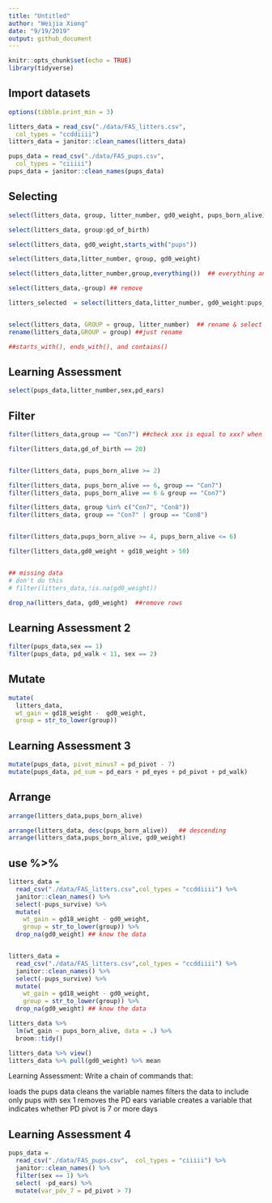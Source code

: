 ```yaml
---
title: "Untitled"
author: "Weijia Xiong"
date: "9/19/2019"
output: github_document
---
```


```r
knitr::opts_chunk$set(echo = TRUE)
library(tidyverse)
```

## Import datasets
```r

options(tibble.print_min = 3)

litters_data = read_csv("./data/FAS_litters.csv",
  col_types = "ccddiiii")
litters_data = janitor::clean_names(litters_data)

pups_data = read_csv("./data/FAS_pups.csv",
  col_types = "ciiiii")
pups_data = janitor::clean_names(pups_data)
```


## Selecting
```r
select(litters_data, group, litter_number, gd0_weight, pups_born_alive)

select(litters_data, group:gd_of_birth)

select(litters_data, gd0_weight,starts_with("pups"))

select(litters_data,litter_number, group, gd0_weight)

select(litters_data,litter_number,group,everything())  ## everything and put litter_number first.

select(litters_data,-group) ## remove

litters_selected  = select(litters_data,litter_number, gd0_weight:pups_born_alive)  # didn't change litters_data


select(litters_data, GROUP = group, litter_number)  ## rename & select variables
rename(litters_data,GROUP = group) ##just rename 

##starts_with(), ends_with(), and contains() 
```


## Learning Assessment



```r
select(pups_data,litter_number,sex,pd_ears)
```



## Filter


```r
filter(litters_data,group == "Con7") ##check xxx is equal to xxx? when this is true, keeps ...

filter(litters_data,gd_of_birth == 20)


filter(litters_data, pups_born_alive >= 2)

filter(litters_data, pups_born_alive == 6, group == "Con7")
filter(litters_data, pups_born_alive == 6 & group == "Con7")

filter(litters_data, group %in% c("Con7", "Con8"))
filter(litters_data, group == "Con7" | group == "Con8")


filter(litters_data,pups_born_alive >= 4, pups_born_alive <= 6)

filter(litters_data,gd0_weight + gd18_weight > 50)


## missing data
# don't do this 
# filter(litters_data,!is.na(gd0_weight))

drop_na(litters_data, gd0_weight)  ##remove rows

```

## Learning Assessment 2

```r
filter(pups_data,sex == 1)
filter(pups_data, pd_walk < 11, sex == 2)
```




## Mutate
```r
mutate(
  litters_data,
  wt_gain = gd18_weight -  gd0_weight,
  group = str_to_lower(group))
```


## Learning Assessment 3

```r
mutate(pups_data, pivot_minus7 = pd_pivot - 7)
mutate(pups_data, pd_sum = pd_ears + pd_eyes + pd_pivot + pd_walk)
```

## Arrange 

```r
arrange(litters_data,pups_born_alive)

arrange(litters_data, desc(pups_born_alive))   ## descending
arrange(litters_data,pups_born_alive, gd0_weight)

```



## use %>% 
```r
litters_data = 
  read_csv("./data/FAS_litters.csv",col_types = "ccddiiii") %>%
  janitor::clean_names() %>% 
  select(-pups_survive) %>% 
  mutate(
    wt_gain = gd18_weight - gd0_weight,
    group = str_to_lower(group)) %>% 
  drop_na(gd0_weight) ## know the data 


litters_data = 
  read_csv("./data/FAS_litters.csv",col_types = "ccddiiii") %>%
  janitor::clean_names() %>% 
  select(-pups_survive) %>% 
  mutate(
    wt_gain = gd18_weight - gd0_weight,
    group = str_to_lower(group)) %>% 
  drop_na(gd0_weight) ## know the data 

litters_data %>%
  lm(wt_gain ~ pups_born_alive, data = .) %>%
  broom::tidy()
```      


```r
litters_data %>% view()
litters_data %>% pull(gd0_weight) %>% mean
```




Learning Assessment: Write a chain of commands that:

loads the pups data
cleans the variable names
filters the data to include only pups with sex 1
removes the PD ears variable
creates a variable that indicates whether PD pivot is 7 or more days

## Learning Assessment 4

```r
pups_data =
  read_csv("./data/FAS_pups.csv",  col_types = "ciiiii") %>% 
  janitor::clean_names() %>% 
  filter(sex == 1) %>% 
  select( -pd_ears) %>% 
  mutate(var_pdv_7 = pd_pivot > 7)
  
```


